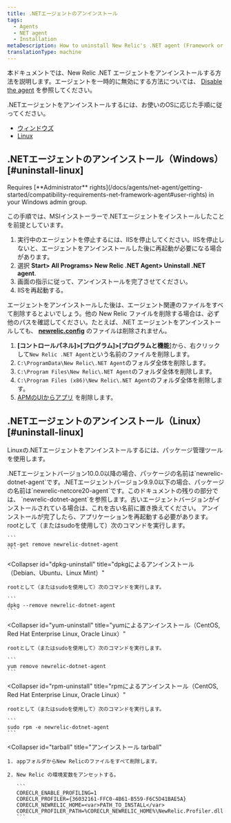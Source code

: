 ```yaml
---
title: .NETエージェントのアンインストール
tags:
  - Agents
  - NET agent
  - Installation
metaDescription: How to uninstall New Relic's .NET agent (Framework or Core).
translationType: machine
---
```


本ドキュメントでは、New Relic .NET エージェントをアンインストールする方法を説明します。エージェントを一時的に無効にする方法については、 [Disable the agent](/docs/agents/manage-apm-agents/installation/disable-apm-agent#net) を参照してください。

.NETエージェントをアンインストールするには、お使いのOSに応じた手順に従ってください。

* [ウィンドウズ](#uninstall-framework-windows)
* [Linux](#uninstall-linux)

## .NETエージェントのアンインストール（Windows） [#uninstall-linux]

<Callout variant="tip">
  Requires [**Administrator** rights](/docs/agents/net-agent/getting-started/compatibility-requirements-net-framework-agent#user-rights) in your Windows admin group.
</Callout>

この手順では、MSIインストーラーで.NETエージェントをインストールしたことを前提としています。

1. 実行中のエージェントを停止するには、IISを停止してください。IISを停止しないと、エージェントをアンインストールした後に再起動が必要になる場合があります。
2. 選択 **Start> All Programs> New Relic .NET Agent> Uninstall .NET agent**.
3. 画面の指示に従って、アンインストールを完了させてください。
4. IISを再起動する。

エージェントをアンインストールした後は、エージェント関連のファイルをすべて削除するとよいでしょう。他の New Relic ファイルを削除する場合は、必ず他のパスを確認してください。たとえば、.NET エージェントをアンインストールしても、 **[newrelic.config](/docs/agents/net-agent/installation-configuration/net-agent-configuration#config-options-precedence)** のファイルは削除されません。

1. **\[コントロールパネル]>\[プログラム]>\[プログラムと機能**]から、右クリックして`New Relic .NET Agent`という名前のファイルを削除します。
2. `C:\ProgramData\New Relic\.NET Agent`のフォルダ全体を削除します。
3. `C:\Program Files\New Relic\.NET Agent`のフォルダ全体を削除します。
4. `C:\Program Files (x86)\New Relic\.NET Agent`のフォルダ全体を削除します。
5. [APMのUIからアプリ](/docs/apm/new-relic-apm/maintenance/remove-applications-from-new-relic-ui) を削除します。

## .NETエージェントのアンインストール（Linux） [#uninstall-linux]

Linuxの.NETエージェントをアンインストールするには、パッケージ管理ツールを使用します。

<Callout variant="important">
  .NETエージェントバージョン10.0.0以降の場合、パッケージの名前は`newrelic-dotnet-agent`です。.NETエージェントバージョン9.9.0以下の場合、パッケージの名前は`newrelic-netcore20-agent`です。このドキュメントの残りの部分では、 `newrelic-dotnet-agent`を参照します。古いエージェントバージョンがインストールされている場合は、これを古い名前に置き換えてください。
</Callout>

<Callout variant="important">
  アンインストールが完了したら、アプリケーションを再起動する必要があります。
</Callout>

<CollapserGroup>
  <Collapser
    id="apt-uninstall"
    title="aptによるアンインストール（Debian、Ubuntu、Linux Mint）"
  >
    rootとして（またはsudoを使用して）次のコマンドを実行します。

    ```
    apt-get remove newrelic-dotnet-agent
    ```
  </Collapser>

  <Collapser
    id="dpkg-uninstall"
    title="dpkgによるアンインストール（Debian、Ubuntu、Linux Mint）"
  >
    rootとして（またはsudoを使用して）次のコマンドを実行します。

    ```
    dpkg --remove newrelic-dotnet-agent
    ```
  </Collapser>

  <Collapser
    id="yum-uninstall"
    title="yumによるアンインストール（CentOS, Red Hat Enterprise Linux, Oracle Linux）"
  >
    rootとして（またはsudoを使用して）次のコマンドを実行します。

    ```
    yum remove newrelic-dotnet-agent
    ```
  </Collapser>

  <Collapser
    id="rpm-uninstall"
    title="rpmによるアンインストール（CentOS, Red Hat Enterprise Linux, Oracle Linux）"
  >
    rootとして（またはsudoを使用して）次のコマンドを実行します。

    ```
    sudo rpm -e newrelic-dotnet-agent
    ```
  </Collapser>

  <Collapser
    id="tarball"
    title="アンインストール tarball"
  >
    1. appフォルダからNew Relicのファイルをすべて削除します。

    2. New Relic の環境変数をアンセットする。

       ```
       CORECLR_ENABLE_PROFILING=1
       CORECLR_PROFILER={36032161-FFC0-4B61-B559-F6C5D41BAE5A}
       CORECLR_NEWRELIC_HOME=<var>PATH_TO_INSTALL</var>
       CORECLR_PROFILER_PATH=%CORECLR_NEWRELIC_HOME%\NewRelic.Profiler.dll
       ```
  </Collapser>
</CollapserGroup>